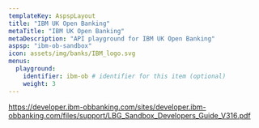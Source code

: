 ```yaml
---
templateKey: AspspLayout
title: "IBM UK Open Banking"
metaTitle: "IBM UK Open Banking"
metaDescription: "API playground for IBM UK Open Banking"
aspsp: "ibm-ob-sandbox"
icon: assets/img/banks/IBM_logo.svg
menus:
  playground: 
    identifier: ibm-ob # identifier for this item (optional)
    weight: 3
---
```




https://developer.ibm-obbanking.com/sites/developer.ibm-obbanking.com/files/support/LBG_Sandbox_Developers_Guide_V316.pdf


